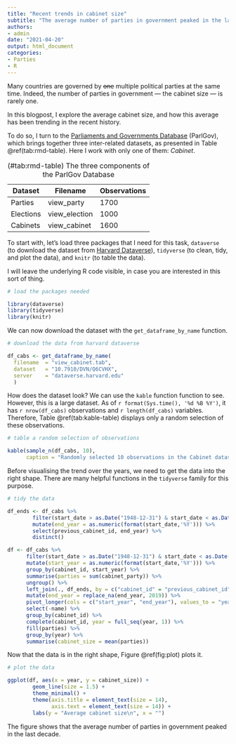---
title: "Recent trends in cabinet size"
subtitle: "The average number of parties in government peaked in the last decade"
authors:
- admin
date: "2021-04-20"
output: html_document
categories: 
- Parties
- R
---

Many countries are governed by ~~one~~ multiple political parties at the same time. Indeed, the number of parties in government --- the cabinet size --- is rarely one. 

In this blogpost, I explore the average cabinet size, and how this average has been trending in the recent history.

To do so, I turn to the [Parliaments and Governments Database](http://www.parlgov.org/) (ParlGov), which brings together three inter-related datasets, as presented in Table \@ref(tab:rmd-table). Here I work with only one of them: *Cabinet*.

Table: (\#tab:rmd-table) The three components of the ParlGov Database

| Dataset   | Filename      | Observations |
|-----------|---------------|--------------|
| Parties   | view_party    | 1700         |
| Elections | view_election | 1000         |
| Cabinets  | view_cabinet  | 1600         |

To start with, let's load three packages that I need for this task, `dataverse` (to download the dataset from [Harvard Dataverse](https://dataverse.harvard.edu/)), `tidyverse` (to clean, tidy, and plot the data), and `knitr` (to table the data).

I will leave the underlying R code visible, in case you are interested in this sort of thing.

```{r, load, warning=FALSE, message=FALSE, tidy=FALSE}

# load the packages needed

library(dataverse)
library(tidyverse)
library(knitr)

```

We can now download the dataset with the `get_dataframe_by_name` function. 

```{r, download, warning=FALSE, message=FALSE, tidy=FALSE}

# download the data from harvard dataverse

df_cabs <- get_dataframe_by_name(
  filename  = "view_cabinet.tab",
  dataset   = "10.7910/DVN/Q6CVHX",
  server    = "dataverse.harvard.edu"
  )

```

How does the dataset look? We can use the `kable` function function to see. However, this is a large dataset. As of `r format(Sys.time(), '%d %B %Y')`, it has `r nrow(df_cabs)` observations and `r length(df_cabs)` variables. Therefore, Table \@ref(tab:kable-table) displays only a random selection of these observations.

```{r, kable-table, warning=FALSE, message=FALSE, tidy=FALSE}

# table a random selection of observations

kable(sample_n(df_cabs, 10),
      caption = "Randomly selected 10 observations in the Cabinet dataset")

```

Before visualising the trend over the years, we  need to get the data into the right shape. There are many helpful functions in the `tidyverse` family for this purpose.

```{r, clean, warning=FALSE, message=FALSE, tidy=FALSE}

# tidy the data

df_ends <- df_cabs %>% 
        filter(start_date > as.Date("1948-12-31") & start_date < as.Date("2020-01-01")) %>%
        mutate(end_year = as.numeric(format(start_date,'%Y'))) %>%
        select(previous_cabinet_id, end_year) %>%
        distinct()

df <- df_cabs %>%
      filter(start_date > as.Date("1948-12-31") & start_date < as.Date("2020-01-01"))  %>%
      mutate(start_year = as.numeric(format(start_date,'%Y'))) %>%
      group_by(cabinet_id, start_year) %>%
      summarise(parties = sum(cabinet_party)) %>%
      ungroup() %>%
      left_join(., df_ends, by = c("cabinet_id" = "previous_cabinet_id")) %>%
      mutate(end_year = replace_na(end_year, 2019)) %>%
      pivot_longer(cols = c("start_year", "end_year"), values_to = "year") %>%
      select(-name) %>%
      group_by(cabinet_id) %>%
      complete(cabinet_id, year = full_seq(year, 1)) %>%
      fill(parties) %>%
      group_by(year) %>%
      summarise(cabinet_size = mean(parties))

```

Now that the data is in the right shape, Figure \@ref(fig:plot) plots it.

```{r, plot, fig.cap='Average cabinet size, 1949--2019.', warning=FALSE, message=FALSE, tidy=FALSE}

# plot the data

ggplot(df, aes(x = year, y = cabinet_size)) +
        geom_line(size = 1.5) +
        theme_minimal() +
        theme(axis.title = element_text(size = 14),
              axis.text = element_text(size = 14)) +
        labs(y = "Average cabinet size\n", x = "")

```

The figure shows that the average number of parties in government peaked in the last decade.
